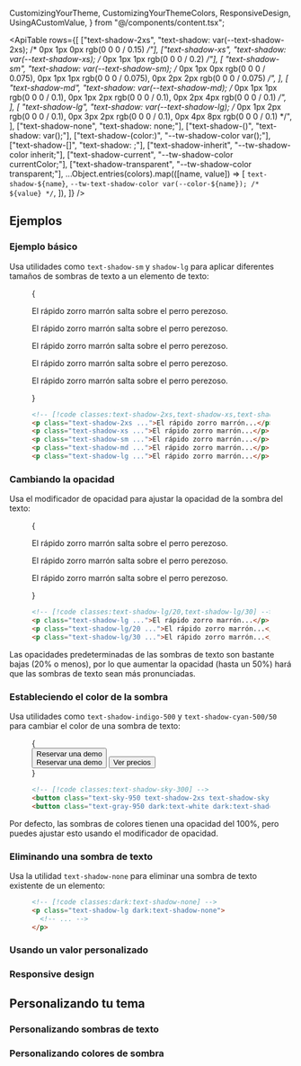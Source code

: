   CustomizingYourTheme,
  CustomizingYourThemeColors,
  ResponsiveDesign,
  UsingACustomValue,
} from "@/components/content.tsx";


<ApiTable
  rows={[
    ["text-shadow-2xs", "text-shadow: var(--text-shadow-2xs); /* 0px 1px 0px rgb(0 0 0 / 0.15) */"],
    ["text-shadow-xs", "text-shadow: var(--text-shadow-xs); /* 0px 1px 1px rgb(0 0 0 / 0.2) */"],
    [
      "text-shadow-sm",
      "text-shadow: var(--text-shadow-sm); /* 0px 1px 0px rgb(0 0 0 / 0.075), 0px 1px 1px rgb(0 0 0 / 0.075), 0px 2px 2px rgb(0 0 0 / 0.075) */",
    ],
    [
      "text-shadow-md",
      "text-shadow: var(--text-shadow-md); /* 0px 1px 1px rgb(0 0 0 / 0.1), 0px 1px 2px rgb(0 0 0 / 0.1), 0px 2px 4px rgb(0 0 0 / 0.1) */",
    ],
    [
      "text-shadow-lg",
      "text-shadow: var(--text-shadow-lg); /* 0px 1px 2px rgb(0 0 0 / 0.1), 0px 3px 2px rgb(0 0 0 / 0.1), 0px 4px 8px rgb(0 0 0 / 0.1) */",
    ],
    ["text-shadow-none", "text-shadow: none;"],
    ["text-shadow-(<custom-property>)", "text-shadow: var(<custom-property>);"],
    ["text-shadow-(color:<custom-property>)", "--tw-shadow-color var(<custom-property>);"],
    ["text-shadow-[<value>]", "text-shadow: <value>;"],
    ["text-shadow-inherit", "--tw-shadow-color inherit;"],
    ["text-shadow-current", "--tw-shadow-color currentColor;"],
    ["text-shadow-transparent", "--tw-shadow-color transparent;"],
    ...Object.entries(colors).map(([name, value]) => [
      `text-shadow-${name}`,
      `--tw-text-shadow-color var(--color-${name}); /* ${value} */`,
    ]),
  ]}
/>

## Ejemplos

### Ejemplo básico

Usa utilidades como `text-shadow-sm` y `shadow-lg` para aplicar diferentes tamaños de sombras de texto a un elemento de texto:

<Figure>

<Example padding={false}>
  {
    <div className="relative grid items-center justify-around gap-4 bg-linear-45 from-indigo-400 via-purple-500 to-pink-500 px-6 py-14 text-center text-2xl font-semibold text-white">
      <p className="relative text-shadow-2xs">El rápido zorro marrón salta sobre el perro perezoso.</p>
      <p className="relative text-shadow-xs">El rápido zorro marrón salta sobre el perro perezoso.</p>
      <p className="relative text-shadow-sm">El rápido zorro marrón salta sobre el perro perezoso.</p>
      <p className="relative text-shadow-md">El rápido zorro marrón salta sobre el perro perezoso.</p>
      <p className="relative text-shadow-lg">El rápido zorro marrón salta sobre el perro perezoso.</p>
    </div>
  }
</Example>

```html
<!-- [!code classes:text-shadow-2xs,text-shadow-xs,text-shadow-sm,text-shadow-md,text-shadow-lg,text-shadow-xl] -->
<p class="text-shadow-2xs ...">El rápido zorro marrón...</p>
<p class="text-shadow-xs ...">El rápido zorro marrón...</p>
<p class="text-shadow-sm ...">El rápido zorro marrón...</p>
<p class="text-shadow-md ...">El rápido zorro marrón...</p>
<p class="text-shadow-lg ...">El rápido zorro marrón...</p>
```

</Figure>

### Cambiando la opacidad

Usa el modificador de opacidad para ajustar la opacidad de la sombra del texto:

<Figure>

<Example padding={false}>
  {
    <div className="relative grid items-center justify-around gap-4 bg-linear-45 from-indigo-400 via-sky-400 to-emerald-400 px-6 py-14 text-center text-2xl font-semibold text-white">
      <p className="relative text-shadow-lg">El rápido zorro marrón salta sobre el perro perezoso.</p>
      <p className="relative text-shadow-lg/20">El rápido zorro marrón salta sobre el perro perezoso.</p>
      <p className="relative text-shadow-lg/30">El rápido zorro marrón salta sobre el perro perezoso.</p>
    </div>
  }
</Example>

```html
<!-- [!code classes:text-shadow-lg/20,text-shadow-lg/30] -->
<p class="text-shadow-lg ...">El rápido zorro marrón...</p>
<p class="text-shadow-lg/20 ...">El rápido zorro marrón...</p>
<p class="text-shadow-lg/30 ...">El rápido zorro marrón...</p>
```

</Figure>

Las opacidades predeterminadas de las sombras de texto son bastante bajas (20% o menos), por lo que aumentar la opacidad (hasta un 50%) hará que las sombras de texto sean más pronunciadas.

### Estableciendo el color de la sombra

Usa utilidades como `text-shadow-indigo-500` y `text-shadow-cyan-500/50` para cambiar el color de una sombra de texto:

<Figure>

<Example>
  {
    <div className="relative grid h-48 place-items-center">
      <div className="-mr-10 flex gap-4 max-sm:-mr-32">
        <button className="relative rounded-full bg-linear-to-b from-sky-300 to-sky-400 to-70% px-4 py-2 text-sm font-semibold text-sky-950 shadow-md ring inset-shadow-2xs ring-sky-500 inset-shadow-white/20 text-shadow-2xs text-shadow-sky-300 dark:ring-sky-500/50">
          Reservar una demo
          <div className="absolute top-1/2 -left-6/5 size-42 -translate-y-1/2 overflow-hidden rounded-full bg-white/20 p-2 shadow-lg ring-2 ring-black/5 backdrop-blur-sm dark:ring-black/10">
            <div className="grid size-full items-center overflow-hidden rounded-full bg-linear-to-b from-sky-300 to-sky-400 to-50% px-5 pb-2 text-[70px] font-semibold whitespace-nowrap text-sky-900 inset-ring-2 inset-ring-black/10 text-shadow-[0px_5px_0px_var(--tw-text-shadow-color)] text-shadow-sky-300">
              Reservar una demo
            </div>
          </div>
        </button>
        <button className="relative rounded-full bg-linear-to-b from-white/10 to-white/20 to-70% px-4 py-2 text-sm font-semibold text-gray-950 shadow-md ring inset-shadow-2xs ring-black/20 inset-shadow-white/10 dark:text-white dark:text-shadow-2xs">
          Ver precios
        </button>
      </div>
    </div>
  }
</Example>

```html
<!-- [!code classes:text-shadow-sky-300] -->
<button class="text-sky-950 text-shadow-2xs text-shadow-sky-300 ...">Reservar una demo</button>
<button class="text-gray-950 dark:text-white dark:text-shadow-2xs ...">Ver precios</button>
```

</Figure>

Por defecto, las sombras de colores tienen una opacidad del 100%, pero puedes ajustar esto usando el modificador de opacidad.

### Eliminando una sombra de texto

Usa la utilidad `text-shadow-none` para eliminar una sombra de texto existente de un elemento:

<Figure>

```html
<!-- [!code classes:dark:text-shadow-none] -->
<p class="text-shadow-lg dark:text-shadow-none">
  <!-- ... -->
</p>
```

</Figure>

### Usando un valor personalizado

<UsingACustomValue element="p" utility="text-shadow" name="text shadow" value="0_35px_35px_rgb(0_0_0_/_0.25)" />

### Responsive design

<ResponsiveDesign element="p" property="text-shadow" defaultClass="text-shadow-none" featuredClass="text-shadow-lg" />

## Personalizando tu tema

### Personalizando sombras de texto

<CustomizingYourTheme
  element="p"
  utility="text-shadow"
  themeKey="text-shadow"
  name="text shadow"
  customName="xl"
  customValue="0 35px 35px rgb(0, 0, 0 / 0.25)"
/>

### Personalizando colores de sombra

<CustomizingYourThemeColors element="p" utility="text-shadow" />
